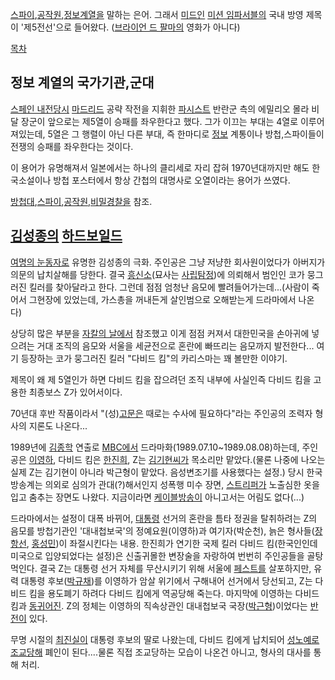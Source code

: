 [[스파이]],[[공작원]],[[정보]]계열을 말하는 은어. 그래서 [[미드]]인 [[미션 임파서블]]의 국내 방영 제목이 '제5전선'으로 들어왔다. ([[브라이언 드 팔마]]의 영화가 아니다)

[[목차]]

== 정보 계열의 국가기관,군대 ==
[[스페인 내전]]당시 [[마드리드]] 공략 작전을 지휘한 [[파시스트]] 반란군 측의 에밀리오 몰라 비달 장군이 앞으로는 제5열이 승패를 좌우한다고 했다. 그가 이끄는 부대는 4열로 이루어져있는데, 5열은 그 행렬이 아닌 다른 부대, 즉  한마디로 [[정보]] 계통이나 방첩,스파이들이 전쟁의 승패를 좌우한다는 것이다.

이 용어가 유명해져서 일본에서는 하나의 클리세로 자리 잡혀 1970년대까지만 해도 한국소설이나 방첩 포스터에서 항상 간첩의 대명사로 오열이라는 용어가 쓰였다.

[[방첩대]],[[스파이]],[[공작원]],[[비밀경찰]]을 참조.

== [[김성종]]의 [[하드보일드]] ==
[[여명의 눈동자]]로 유명한 김성종의 극화. 주인공은 그냥 저냥한 회사원이었다가 아버지가 의문의 납치살해를 당한다. 결국 [[흥신소]](묘사는 [[사립]][[탐정]])에 의뢰해서 범인인 코가 뭉그러진 킬러를 찾아달라고 한다. 그런데 점점 엄청난 음모에 빨려들어가는데...(사람이 죽어서 그현장에 있었는데, 가스총을 꺼내든게 살인범으로 오해받는게 드라마에서 나온다) 

상당히 많은 부분을 [[자칼의 날]]에서 참조했고 이게 점점 커져서 대한민국을 손아귀에 넣으려는 거대 조직의 음모와 서울을 세균전으로 혼란에 빠뜨리는 음모까지 발전한다... 여기 등장하는 코가 뭉그러진 킬러 "다비드 킴"의 카리스마는 꽤 볼만한 이야기. 

제목이 왜 제 5열인가 하면 다비드 킴을 잡으려던 조직 내부에 사실인즉 다비드 킴을 고용한 최종보스 Z가 있어서이다.

70년대 후반 작품이라서 "(성)[[고문]]은 때로는 수사에 필요하다"라는 주인공의 조력자 형사의 지론도 나온다...

1989년에 [[김종학]] 연출로 [[MBC]]에서 드라마화(1989.07.10~1989.08.08)하는데, 주인공은 [[이영하]], 다비드 킴은 [[한진희]], Z는 [[김기현]]씨가 목소리만 맡았다.(물론 나중에 나오는 실제 Z는 김기현이 아니라 박근형이 맡았다. 음성변조기를 사용했다는 설정.) 당시 한국 방송계는 의외로 심의가 관대(?)해서인지 성폭행 미수 장면, [[스트리퍼]]가 노출심한 옷을 입고 춤추는 장면도 나왔다. 지금이라면 [[케이블방송]]이 아니고서는 어림도 없다(...) 

드라마에서는 설정이 대폭 바뀌어, [[대통령]] 선거의 혼란을 틈타 정권을 탈취하려는 Z의 음모를 방첩기관인 '대내첩보국'의 정예요원(이영하)과 여기자(박순천), 늙은 형사들([[장항선]], [[홍성민]])이 좌절시킨다는 내용. 한진희가 연기한 국제 킬러 다비드 킴(한국인인데 미국으로 입양되었다는 설정)은 신출귀몰한 변장술을 자랑하여 번번히 주인공들을 골탕먹인다. 결국 Z는 대통령 선거 자체를 무산시키기 위해 서울에 [[페스트]]를 살포하지만, 유력 대통령 후보([[박규채]])를 이영하가 암살 위기에서 구해내어 선거에서 당선되고, Z는 다비드 킴을 용도폐기 하려다 다비드 킴에게 역공당해 죽는다. 마지막에 이영하는 다비드 킴과 [[동귀어진]]. Z의 정체는 이영하의 직속상관인 대내첩보국 국장([[박근형]])이었다는 [[반전]]이 있다.

무명 시절의 [[최진실]]이 대통령 후보의 딸로 나왔는데, 다비드 킴에게 납치되어 [[성노예]]로 [[조교]]당해 폐인이 된다....물론 직접 조교당하는 모습이 나온건 아니고, 형사의 대사를 통해 처리.
  

